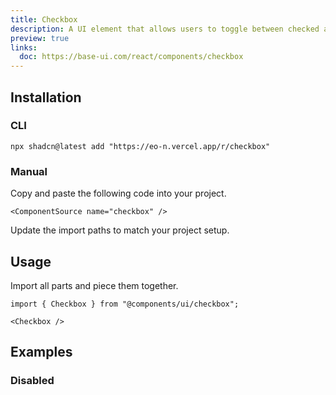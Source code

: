 ```yaml
---
title: Checkbox
description: A UI element that allows users to toggle between checked and unchecked states.
preview: true
links:
  doc: https://base-ui.com/react/components/checkbox
---
```


<ComponentTabs name="checkbox-demo" />

## Installation

### CLI

```package-install
npx shadcn@latest add "https://eo-n.vercel.app/r/checkbox"
```

### Manual

<Steps>
  <Step>
    Copy and paste the following code into your project.

    <ComponentSource name="checkbox" />

  </Step>
  
  <Step>Update the import paths to match your project setup.</Step>

</Steps>

## Usage

Import all parts and piece them together.

```tsx
import { Checkbox } from "@components/ui/checkbox";
```

```tsx
<Checkbox />
```

## Examples

### Disabled

<ComponentTabs name="checkbox-disabled" />
